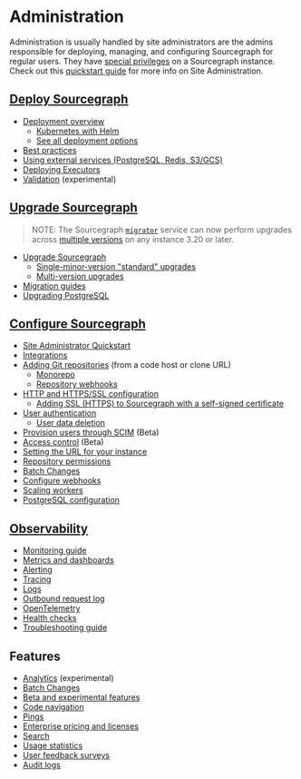 # Administration

Administration is usually handled by site administrators are the admins responsible for deploying, managing, and configuring Sourcegraph for regular users. They have [special privileges](/admin/privileges) on a Sourcegraph instance. Check out this [quickstart guide](/admin/how-to/site-admin-quickstart) for more info on Site Administration.

## [Deploy Sourcegraph](/admin/deploy/)

- [Deployment overview](/admin/deploy/)
  - [Kubernetes with Helm](/admin/deploy/kubernetes/)
  - [See all deployment options](/admin/deploy/#deployment-types)
- [Best practices](/admin/deployment_best_practices)
- [Using external services (PostgreSQL, Redis, S3/GCS)](/admin/external_services/)
- [Deploying Executors](/admin/executors/deploy_executors)
- [Validation](/admin/validation) (experimental)

## [Upgrade Sourcegraph](/admin/updates/)

> NOTE: The Sourcegraph [`migrator`](/admin/updates/migrator/migrator-operations) service can now perform upgrades across [multiple versions](/admin/updates/#multi-version-upgrades) on any instance 3.20 or later.

- [Upgrade Sourcegraph](/admin/updates/)
  - [Single-minor-version "standard" upgrades](/admin/updates/#standard-upgrades)
  - [Multi-version upgrades](/admin/updates/#multi-version-upgrades)
- [Migration guides](/admin/migration/)
- [Upgrading PostgreSQL](/admin/postgres#upgrading-postgresql)

## [Configure Sourcegraph](/admin/config/)

- [Site Administrator Quickstart](/admin/how-to/site-admin-quickstart)
- [Integrations](/integration/)
- [Adding Git repositories](/admin/repo/add) (from a code host or clone URL)
  - [Monorepo](/admin/monorepo)
  - [Repository webhooks](/admin/repo/webhooks)
- [HTTP and HTTPS/SSL configuration](/admin/http_https_configuration)
  - [Adding SSL (HTTPS) to Sourcegraph with a self-signed certificate](/admin/ssl_https_self_signed_cert_nginx)
- [User authentication](/admin/auth/)
  - [User data deletion](/admin/user_data_deletion)
- [Provision users through SCIM](/admin/scim) (Beta)
- [Access control](/admin/access_control/) (Beta)
- [Setting the URL for your instance](/admin/url)
- [Repository permissions](/admin/permissions/)
- [Batch Changes](/batch-changes/site-admin-configuration)
- [Configure webhooks](/admin/config/webhooks/)
- [Scaling workers](/admin/workers)
- [PostgreSQL configuration](/admin/config/postgres-conf)

## [Observability](/admin/observability)

- [Monitoring guide](/admin/how-to/monitoring-guide)
- [Metrics and dashboards](/admin/observability/metrics)
- [Alerting](/admin/observability/alerting)
- [Tracing](/admin/observability/tracing)
- [Logs](/admin/observability/logs)
- [Outbound request log](/admin/observability/outbound-request-log)
- [OpenTelemetry](/admin/observability/opentelemetry)
- [Health checks](/admin/observability/health_checks)
- [Troubleshooting guide](/admin/observability/troubleshooting)

## Features

- [Analytics](/admin/analytics) (experimental)
- [Batch Changes](/batch-changes/)
- [Beta and experimental features](/admin/beta_and_experimental_features)
- [Code navigation](/code-search/code-navigation/)
- [Pings](/admin/pings)
- [Enterprise pricing and licenses](/admin/subscriptions/)
- [Search](/admin/search)
- [Usage statistics](/admin/usage_statistics)
- [User feedback surveys](/admin/user_surveys)
- [Audit logs](/admin/audit_log)

